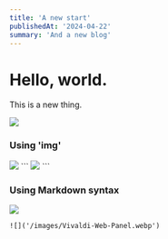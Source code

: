 ```yaml
---
title: 'A new start'
publishedAt: '2024-04-22'
summary: 'And a new blog'
---
```


# Hello, world.

This is a new thing.

![](https://ih1.redbubble.net/image.5070709070.7036/bg,f8f8f8-flat,750x,075,f-pad,750x1000,f8f8f8.u6.jpg)

### Using 'img'
<img src='/images/Vivaldi-Web-Panel.webp' />
```
<img src='/images/Vivaldi-Web-Panel.webp' />
```

### Using Markdown syntax
![](/images/Vivaldi-Web-Panel.webp)
```
![]('/images/Vivaldi-Web-Panel.webp')
```